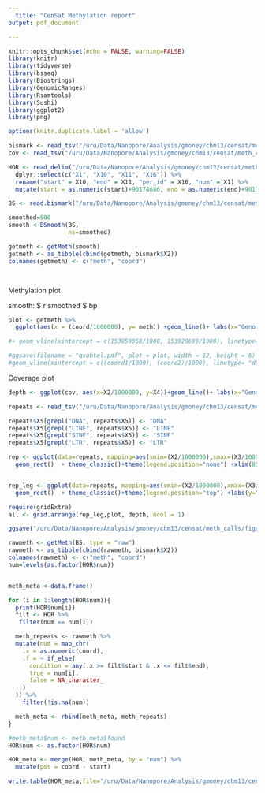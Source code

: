 ```yaml
---
  title: "CenSat Methylation report"
output: pdf_document

---
```

  
```r
knitr::opts_chunk$set(echo = FALSE, warning=FALSE)
library(knitr)
library(tidyverse)
library(bsseq)
library(Biostrings)
library(GenomicRanges)
library(Rsamtools)
library(Sushi)
library(ggplot2)
library(png)

options(knitr.duplicate.label = 'allow')
```



```r

bismark <- read_tsv("/uru/Data/Nanopore/Analysis/gmoney/chm13/censat/meth_calls/tig00000514/bismark.out", col_names = F)
cov <- read_tsv("/uru/Data/Nanopore/Analysis/gmoney/chm13/censat/meth_calls/tig00000514/tig00000514_meth_cov.bg", col_names = F)

HOR <- read_delim("/uru/Data/Nanopore/Analysis/gmoney/chm13/censat/meth_calls/tig00000514/hmm.out", delim = " ", col_names = F) %>%
  dplyr::select(c("X1", "X10", "X11", "X16")) %>%
  rename("start" = X10, "end" = X11, "per_id" = X16, "num" = X1) %>%
  mutate(start = as.numeric(start)+90174686, end = as.numeric(end)+90174686)

```

```r
BS <- read.bismark("/uru/Data/Nanopore/Analysis/gmoney/chm13/censat/meth_calls/tig00000514/bismark.out")

smoothed=500
smooth <-BSmooth(BS, 
                 ns=smoothed)

getmeth <- getMeth(smooth)
getmeth <- as_tibble(cbind(getmeth, bismark$X2))
colnames(getmeth) <- c("meth", "coord")




```

Methylation plot

smooth: $`r smoothed`$ bp

```r
plot <- getmeth %>% 
  ggplot(aes(x = (coord/1000000), y= meth)) +geom_line()+ labs(x="Genomic coordinates (Mb)", y="Methylation")+theme_bw()+xlim(90,97.5)

#+ geom_vline(xintercept = c(153850058/1000, 153920699/1000), linetype= "dashed", color = "red")

#ggsave(filename = "qsubtel.pdf", plot = plot, width = 12, height = 6)
#geom_vline(xintercept = c((coord1/1000), (coord2)/1000), linetype= "dashed", color = "red")
```

Coverage plot

```r
depth <- ggplot(cov, aes(x=X2/1000000, y=X4))+geom_line()+ labs(x="Genomic coordinates (Mb)", y="read depth")+theme_bw()+xlim(90,97.5)

```

```r
repeats <- read_tsv("/uru/Data/Nanopore/Analysis/gmoney/chm13/censat/meth_calls/tig00000514/tig00000514_forPlot.tsv", col_names = F)

repeats$X5[grepl("DNA", repeats$X5)] <- "DNA"
repeats$X5[grepl("LINE", repeats$X5)] <- "LINE"
repeats$X5[grepl("SINE", repeats$X5)] <- "SINE"
repeats$X5[grepl("LTR", repeats$X5)] <- "LTR"

rep <- ggplot(data=repeats, mapping=aes(xmin=(X2/1000000),xmax=(X3/1000000),ymin=-1,ymax=1 , fill=X5))+
  geom_rect()  + theme_classic()+theme(legend.position="none") +xlim(85,100)


rep_leg <- ggplot(data=repeats, mapping=aes(xmin=(X2/1000000),xmax=(X3/1000000),ymin=-1,ymax=1 , fill=X5))+
  geom_rect()  + theme_classic()+theme(legend.position="top") +labs(y="Axis")+xlim(90,97.5) +labs(y="Axis")

require(gridExtra)
all <- grid.arrange(rep_leg,plot, depth, ncol = 1)

ggsave("/uru/Data/Nanopore/Analysis/gmoney/chm13/censat/meth_calls/figures/chr3_censat.pdf", all)


```

```r
rawmeth <- getMeth(BS, type = "raw")
rawmeth <- as_tibble(cbind(rawmeth, bismark$X2))
colnames(rawmeth) <- c("meth", "coord")
num=levels(as.factor(HOR$num))


meth_meta <-data.frame()

for (i in 1:length(HOR$num)){
  print(HOR$num[i])
  filt <- HOR %>%
   filter(num == num[i])

  meth_repeats <- rawmeth %>%
  mutate(num = map_chr(
    .x = as.numeric(coord),
    .f = ~ if_else(
      condition = any(.x >= filt$start & .x <= filt$end),
      true = num[i],
      false = NA_character_
    )
  )) %>%
    filter(!is.na(num))

  meth_meta <- rbind(meth_meta, meth_repeats)
}

#meth_meta$num <- meth_meta$found
HOR$num <- as.factor(HOR$num)

HOR_meta <- merge(HOR, meth_meta, by = "num") %>%
  mutate(pos = coord - start)

write.table(HOR_meta,file="/uru/Data/Nanopore/Analysis/gmoney/chm13/censat/meth_calls/tig00000514/HOR_meth.tsv", quote = F, col.names = F, row.names = F, sep = "\t")


```




